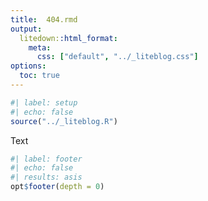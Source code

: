 ```yaml
---
title:  404.rmd
output:
  litedown::html_format:
    meta:
      css: ["default", "../_liteblog.css"]
options:
  toc: true
---
```


```r
#| label: setup
#| echo: false
source("../_liteblog.R")
```

Text

```r
#| label: footer
#| echo: false
#| results: asis
opt$footer(depth = 0)
```

